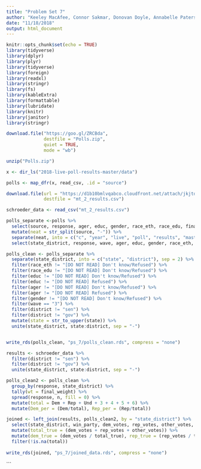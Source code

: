 ```yaml
---
title: "Problem Set 7"
author: "Keeley MacAfee, Connor Sakmar, Donovan Doyle, Annabelle Paterson"
date: "11/18/2018"
output: html_document
---
```


```r
knitr::opts_chunk$set(echo = TRUE)
library(tidyverse)
library(dplyr)
library(plyr)
library(tidyverse)
library(foreign)
library(readxl)
library(stringr)
library(fs)
library(kableExtra)
library(formattable)
library(lubridate)
library(knitr)
library(janitor)
library(stringr)
```


```r
download.file("https://goo.gl/ZRCBda",
              destfile = "Polls.zip",
              quiet = TRUE,
              mode = "wb")

unzip("Polls.zip")

```


```r
x <- dir_ls("2018-live-poll-results-master/data")

polls <- map_dfr(x, read_csv, .id = "source")
```


```r
download.file(url = "https://d1b10bmlvqabco.cloudfront.net/attach/jkjtds7xjxd3jy/jlr7wvzsace3kp/joc6wbypyxy7/mt_2_results.csv",
              destfile = "mt_2_results.csv")

schroeder_data <- read_csv("mt_2_results.csv")
```


```r

polls_separate <-polls %>%
  select(source, response, ager, educ, gender, race_eth, race_edu, final_weight) %>%
  mutate(neat = str_split(source, "-")) %>%
  separate(neat, into = c("c", "year", "live", "poll", "results", "master", "data", "elections", "poll_again", "state_district", "wave")) %>%
  select(state_district, response, wave, ager, educ, gender, race_eth, race_edu, final_weight)

polls_clean <- polls_separate %>%
  separate(state_district, into = c("state", "district"), sep = 2) %>%
  filter(race_eth != "[DO NOT READ] Don't know/Refused") %>%
  filter(race_edu != "[DO NOT READ] Don't know/Refused") %>%
  filter(educ != "[DO NOT READ] Don't know/Refused") %>%
  filter(educ != "[DO NOT READ] Refused") %>%
  filter(ager != "[DO NOT READ] Don't know/Refused") %>%
  filter(ager != "[DO NOT READ] Refused") %>%
  filter(gender != "[DO NOT READ] Don't know/Refused") %>%
  filter(wave == "3") %>%
  filter(district != "sen") %>%
  filter(district != "gov") %>% 
  mutate(state = str_to_upper(state)) %>%
  unite(state_district, state:district, sep = "-")


write_rds(polls_clean, "ps_7/polls_clean.rds", compress = "none")


```


```r
results <- schroeder_data %>%
  filter(district != "sen") %>%
  filter(district != "gov") %>%
  unite(state_district, state:district, sep = "-")
```


```r


polls_clean2 <- polls_clean %>%
  group_by(response, state_district) %>%
  tally(wt = final_weight) %>%
  spread(response, n, fill = 0) %>%
  mutate(total = Dem + Rep + Und + 3 + 4 + 5 + 6) %>%
  mutate(Dem_per = (Dem/total), Rep_per = (Rep/total))

joined <- left_join(results, polls_clean2, by = "state_district") %>%
  select(state_district, win_party, dem_votes, rep_votes, other_votes, total, Dem_per, Rep_per) %>%
  mutate(total_true = (dem_votes + rep_votes + other_votes)) %>%
  mutate(dem_true = (dem_votes / total_true), rep_true = (rep_votes / total_true)) %>%
  filter(!is.na(total))
  
write_rds(joined, "ps_7/joined_data.rds", compress = "none")

```

```

